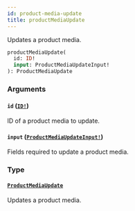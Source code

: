 ```yaml
---
id: product-media-update
title: productMediaUpdate
---
```


Updates a product media.

```graphql
productMediaUpdate(
  id: ID!
  input: ProductMediaUpdateInput!
): ProductMediaUpdate

```

### Arguments

#### `id` ([`ID!`](/developer/api-reference/scalars/id))

ID of a product media to update.

#### `input` ([`ProductMediaUpdateInput!`](/developer/api-reference/inputs/product-media-update-input))

Fields required to update a product media.

### Type

#### [`ProductMediaUpdate`](/developer/api-reference/objects/product-media-update)

Updates a product media.
